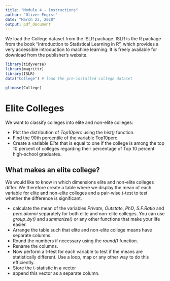 ```yaml
---
title: "Module 4 - Instructions"
author: "Oliver Engist"
date: "March 23, 2020"
output: pdf_document
---
```


We load the College dataset from the ISLR package. ISLR is the R package from the book "Introduction to Statistical Learning in R", which provides a very accessible introduction to machine learning. It is freely available for download from the publisher's website.

```r
library(tidyverse)
library(magrittr)
library(ISLR)
data("College") # load the pre-installed college dataset

glimpse(College)

```

# Elite Colleges

We want to classify colleges into elite and non-elite colleges:

* Plot the distribution of *Top10perc* using the *hist()* function. 
* Find the 90th percentile of the variable Top10perc.
* Create a variable *Elite* that is equal to one if the college is among the top 10 percent of colleges regarding their percentage of Top 10 percent high-school graduates.

## What makes an elite college?

We would like to know in which dimensions elite and non-elite colleges differ. We therefore create a table where we display the mean of each variable for elite and non-elite colleges and a pair-wise t-test to test whether the difference is significant.

* calculate the mean of the variables *Private*, *Outstate*, *PhD*, *S.F.Ratio* and  *perc.alumni* separately for both elite and non-elite colleges. You can use *group_by()* and *summarize()* or any other functions that make your life easier.
* Arrange the table such that elite and non-elite college means have separate columns.
* Round the numbers if necessary using the *round()* function.
* Rename the columns.
* Now perform a t-test for each variable to test if the means are statistically different. Use a loop, map or any other way to do this efficiently.
* Store the t-statistic in a vector
* append this vector as a separate column.